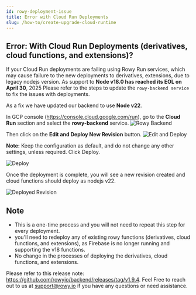 ```yaml
---
id: rowy-deployment-issue
title: Error with Cloud Run Deployments
slug: /how-to/create-upgrade-cloud-runtime
---
```


## Error: With Cloud Run Deployments (derivatives, cloud functions, and extensions)?

If your Cloud Run deployments are failing using Rowy Run services, which may cause failure to the new deployments to derivatives, extensions, due to legacy nodejs version. As support to **Node v18.0 has reached its EOL on April 30**, 2025 Please refer to the steps to update the ```rowy-backend service``` to fix the issues with deployments.

As a fix we have updated our backend to use **Node v22**. 

In GCP console (https://console.cloud.google.com/run), go to the **Cloud Run** section and select the **rowy-backend** service.
<img src={rowyBackend} alt="Rowy Backend" />

Then click on the **Edit and Deploy New Revision** button.
<img src={editAndDeploy} alt="Edit and Deploy" />

**Note:** Keep the configuration as default, and do not change any other settings, unless required. Click Deploy.

<img src={deploy} alt="Deploy" />

Once the deployment is complete, you will see a new revision created and cloud functions should deploy as nodejs v22.

<img src={deployedRevision} alt="Deployed Revision" />

## Note
- This is a one-time process and you will not need to repeat this step for every deployment.
- you'll need to redeploy any of existing rowy functions (derivatives, cloud functions, and extensions), as Firebase is no longer running and supporting the v18 functions.
- No change in the processes of deploying the derivatives, cloud functions, and extensions.

Please refer to this release note: https://github.com/rowyio/backend/releases/tag/v1.9.4. Feel Free to reach out to us at support@rowy.io if you have any questions or need assistance.



